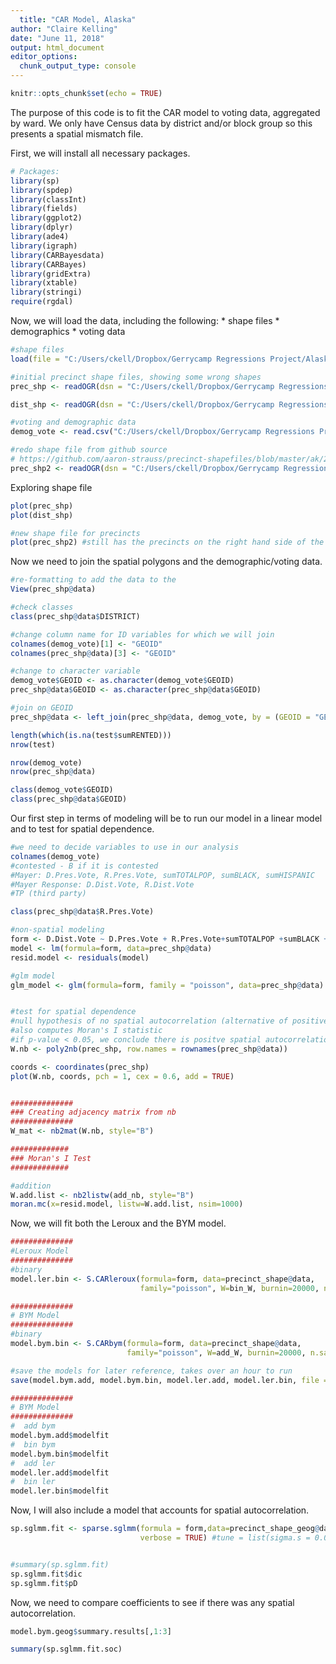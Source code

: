 ```yaml
---
  title: "CAR Model, Alaska"
author: "Claire Kelling"
date: "June 11, 2018"
output: html_document
editor_options: 
  chunk_output_type: console
---
```

  
  ```r
knitr::opts_chunk$set(echo = TRUE)
```

The purpose of this code is to fit the CAR model to voting data, aggregated by ward. We only have Census data by district and/or block group so this presents a spatial mismatch file. 

First, we will install all necessary packages.
```r
# Packages:
library(sp)
library(spdep)
library(classInt)
library(fields)
library(ggplot2)
library(dplyr)
library(ade4) 
library(igraph) 
library(CARBayesdata)
library(CARBayes)
library(gridExtra)
library(xtable)
library(stringi)
require(rgdal)

```

Now, we will load the data, including the following:
  * shape files
* demographics
* voting data
```r
#shape files
load(file = "C:/Users/ckell/Dropbox/Gerrycamp Regressions Project/Alaska Project/precinct_shape.Rdata")

#initial precinct shape files, showing some wrong shapes
prec_shp <- readOGR(dsn = "C:/Users/ckell/Dropbox/Gerrycamp Regressions Project/Alaska Project/data/2013-SW-Precinct-Proc-Plan", layer = "2013-SW-Proc-Shape-files")

dist_shp <- readOGR(dsn = "C:/Users/ckell/Dropbox/Gerrycamp Regressions Project/Alaska Project/data/2013-HD-ProclamationPlan", layer = "2013ProclamationPlan")

#voting and demographic data
demog_vote <- read.csv("C:/Users/ckell/Dropbox/Gerrycamp Regressions Project/Alaska Project/AKDataByPrecinct.csv")

#redo shape file from github source
# https://github.com/aaron-strauss/precinct-shapefiles/blob/master/ak/2012_ak_precincts.zip
prec_shp2 <- readOGR(dsn = "C:/Users/ckell/Dropbox/Gerrycamp Regressions Project/Alaska Project/data/2012_ak_precincts", layer = "SW Amended Precinct shape files")

```

Exploring shape file
```r
plot(prec_shp)
plot(dist_shp)

#new shape file for precincts
plot(prec_shp2) #still has the precincts on the right hand side of the graph
```


Now we need to join the spatial polygons and the demographic/voting data.
```r
#re-formatting to add the data to the 
View(prec_shp@data)

#check classes
class(prec_shp@data$DISTRICT)

#change column name for ID variables for which we will join
colnames(demog_vote)[1] <- "GEOID"
colnames(prec_shp@data)[3] <- "GEOID"

#change to character variable
demog_vote$GEOID <- as.character(demog_vote$GEOID)
prec_shp@data$GEOID <- as.character(prec_shp@data$GEOID)

#join on GEOID
prec_shp@data <- left_join(prec_shp@data, demog_vote, by = (GEOID = "GEOID"))

length(which(is.na(test$sumRENTED)))
nrow(test)

nrow(demog_vote)
nrow(prec_shp@data)

class(demog_vote$GEOID)
class(prec_shp@data$GEOID)
```


Our first step in terms of modeling will be to run our model in a linear model and to test for spatial dependence. 
```r
#we need to decide variables to use in our analysis
colnames(demog_vote)
#contested - B if it is contested
#Mayer: D.Pres.Vote, R.Pres.Vote, sumTOTALPOP, sumBLACK, sumHISPANIC
#Mayer Response: D.Dist.Vote, R.Dist.Vote
#TP (third party)

class(prec_shp@data$R.Pres.Vote)

#non-spatial modeling
form <- D.Dist.Vote ~ D.Pres.Vote + R.Pres.Vote+sumTOTALPOP +sumBLACK + sumHISPANIC
model <- lm(formula=form, data=prec_shp@data)
resid.model <- residuals(model)

#glm model
glm_model <- glm(formula=form, family = "poisson", data=prec_shp@data)


#test for spatial dependence
#null hypothesis of no spatial autocorrelation (alternative of positive spatial autocorrelation)
#also computes Moran's I statistic 
#if p-value < 0.05, we conclude there is positve spatial autocorrelation
W.nb <- poly2nb(prec_shp, row.names = rownames(prec_shp@data))

coords <- coordinates(prec_shp)
plot(W.nb, coords, pch = 1, cex = 0.6, add = TRUE)


##############
### Creating adjacency matrix from nb
##############
W_mat <- nb2mat(W.nb, style="B")

#############
### Moran's I Test
#############

#addition
W.add.list <- nb2listw(add_nb, style="B")
moran.mc(x=resid.model, listw=W.add.list, nsim=1000)

```


Now, we will fit both the Leroux and the BYM model.
```r
##############
#Leroux Model
##############
#binary
model.ler.bin <- S.CARleroux(formula=form, data=precinct_shape@data,
                             family="poisson", W=bin_W, burnin=20000, n.sample=120000, thin=10)

##############
# BYM Model
##############
#binary
model.bym.bin <- S.CARbym(formula=form, data=precinct_shape@data,
                          family="poisson", W=add_W, burnin=20000, n.sample=120000, thin=10)

#save the models for later reference, takes over an hour to run
save(model.bym.add, model.bym.bin, model.ler.add, model.ler.bin, file = "C:/Users/ckell/Dropbox/Gerrycamp Regressions Project/Alaska Project/prelim_fit/precinct_shape.Rdata")

##############
# BYM Model
##############
#  add bym
model.bym.add$modelfit
#  bin bym
model.bym.bin$modelfit
#  add ler
model.ler.add$modelfit
#  bin ler
model.ler.bin$modelfit
```

Now, I will also include a model that accounts for spatial autocorrelation.
```r
sp.sglmm.fit <- sparse.sglmm(formula = form,data=precinct_shape_geog@data, family = poisson, A = W_mat,
                             verbose = TRUE) #tune = list(sigma.s = 0.02)


#summary(sp.sglmm.fit)
sp.sglmm.fit$dic
sp.sglmm.fit$pD
```

Now, we need to compare coefficients to see if there was any spatial autocorrelation.
```r
model.bym.geog$summary.results[,1:3]

summary(sp.sglmm.fit.soc)
```

